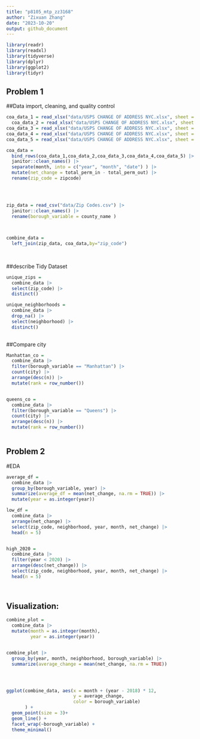```yaml
---
title: "p8105_mtp_zz3168"
author: "Zixuan Zhang"
date: "2023-10-20"
output: github_document
---
```


```r
library(readr)
library(readxl)
library(tidyverse)
library(dplyr)
library(ggplot2)
library(tidyr)
```

## Problem 1 
##Data import, cleaning, and quality control
```r
coa_data_1 = read_xlsx("data/USPS CHANGE OF ADDRESS NYC.xlsx", sheet = c("2018")) 
  coa_data_2 = read_xlsx("data/USPS CHANGE OF ADDRESS NYC.xlsx", sheet = c("2019")) 
coa_data_3 = read_xlsx("data/USPS CHANGE OF ADDRESS NYC.xlsx", sheet = c("2020")) 
coa_data_4 = read_xlsx("data/USPS CHANGE OF ADDRESS NYC.xlsx", sheet = c("2021")) 
coa_data_5 = read_xlsx("data/USPS CHANGE OF ADDRESS NYC.xlsx", sheet = c("2022"))

coa_data = 
  bind_rows(coa_data_1,coa_data_2,coa_data_3,coa_data_4,coa_data_5) |> 
  janitor::clean_names() |> 
  separate(month, into = c("year", "month", "date") ) |> 
  mutate(net_change = total_perm_in - total_perm_out) |> 
  rename(zip_code = zipcode) 
 



zip_data = read_csv("data/Zip Codes.csv") |> 
  janitor::clean_names() |> 
  rename(borough_variable = county_name )


  
combine_data = 
  left_join(zip_data, coa_data,by="zip_code")
  
  

```

##describe Tidy Dataset

```r
unique_zips =
  combine_data |> 
  select(zip_code) |> 
  distinct()

unique_neighborhoods =
  combine_data |> 
  drop_na() |> 
  select(neighborhood) |> 
  distinct() 
  

```

##Compare city
```r
Manhattan_co =
  combine_data |> 
  filter(borough_variable == "Manhattan") |> 
  count(city) |> 
  arrange(desc(n)) |> 
  mutate(rank = row_number()) 


queens_co =
  combine_data |> 
  filter(borough_variable == "Queens") |> 
  count(city) |> 
  arrange(desc(n)) |> 
  mutate(rank = row_number()) 
  


```


## Problem 2
#EDA
```r
average_df = 
  combine_data |> 
  group_by(borough_variable, year) |> 
  summarize(average_df = mean(net_change, na.rm = TRUE)) |> 
  mutate(year = as.integer(year))

low_df = 
  combine_data |> 
  arrange(net_change) |> 
  select(zip_code, neighborhood, year, month, net_change) |> 
  head(n = 5)


high_2020 =
  combine_data |> 
  filter(year < 2020) |> 
  arrange(desc(net_change)) |> 
  select(zip_code, neighborhood, year, month, net_change) |> 
  head(n = 5)
  



```



## Visualization:
```r
combine_plot = 
  combine_data |> 
  mutate(month = as.integer(month),
         year = as.integer(year))


combine_plot |> 
  group_by(year, month, neighborhood, borough_variable) |> 
  summarize(average_change = mean(net_change, na.rm = TRUE))




ggplot(combine_data, aes(x = month + (year - 2018) * 12, 
                         y = average_change, 
                         color = borough_variable)
       ) +
  geom_point(size = 3)+
  geom_line() + 
  facet_wrap(~borough_variable) +
  theme_minimal()

```

